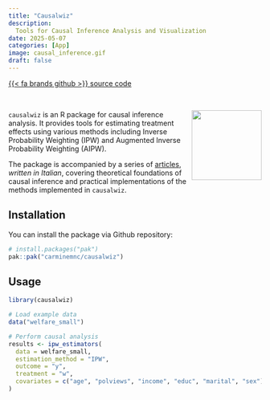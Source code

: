 ```yaml
---
title: "Causalwiz"
description: 
  Tools for Causal Inference Analysis and Visualization  
date: 2025-05-07
categories: [App]
image: causal_inference.gif
draft: false
---
```


<style>
  body {
    background-image: url("../../imgs/articles_background.png");
    background-size: cover;
    background-position: center;
    background-attachment: fixed;
    background-repeat: no-repeat;
  }
</style>

[{{< fa brands github >}} source code](https://github.com/carminemnc/causalwiz){.btn}

<br>

<img src="https://github.com/carminemnc/causalwiz/blob/master/man/figures/logo.png?raw=true" align="right" height="139"/>

`causalwiz` is an R package for causal inference analysis. It provides tools for estimating treatment effects using various methods including Inverse Probability Weighting (IPW) and Augmented Inverse Probability Weighting (AIPW).

The package is accompanied by a series of <a href="../../posts.html" class="cool-link">articles</a>, *written in Italian*, covering theoretical foundations of causal inference and practical implementations of the methods implemented in `causalwiz`.

## Installation

You can install the package via Github repository:

``` r
# install.packages("pak")
pak::pak("carminemnc/causalwiz")
```

## Usage

``` r
library(causalwiz)

# Load example data
data("welfare_small")

# Perform causal analysis
results <- ipw_estimators(
  data = welfare_small,
  estimation_method = "IPW",
  outcome = "y",
  treatment = "w",
  covariates = c("age", "polviews", "income", "educ", "marital", "sex")
)
```



